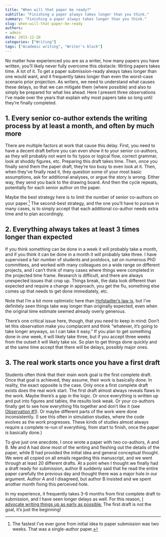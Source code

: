 ```yaml
---
title: "When will that paper be ready?"
subtitle: "Finishing a paper always takes longer than you think."
summary: "Finishing a paper always takes longer than you think."
slug: when-will-that-paper-be-ready
authors:
- admin
date: 2015-12-28
categories: ["Writing"]
tags: ["Academic writing", "Writer's block"]
---
```

No matter how experienced you are as a writer, how many papers you have written, you'll likely never fully overcome this obstacle: Writing papers takes time. A lot of it. To get a paper submission-ready always takes longer than one would want, and it frequently takes longer than even the worst-case scenario prior projection. As writers, we need to understand what causes these delays, so that we can mitigate them (where possible) and also to simply be prepared for what lies ahead. Here I present three observations I've made over the years that explain why most papers take so long until they're finally completed.

<a id="observation"></a>

## 1. Every senior co-author extends the writing process by at least a month, and often by much more

There are multiple factors at work that cause this delay. First, you need to have a decent draft before you can even show it to your senior co-authors, as they will probably not want to fix typos or logical flow, correct grammar, look at shoddy figures, etc. Preparing this draft takes time. Then, once you finally send them the paper draft, they’re too busy to even look at it. Then, when they’ve finally read it, they question some of your most basic assumptions, ask for additional analyses, or argue the story is wrong. Either way, they send you back to the drawing board. And then the cycle repeats, potentially for each senior author on the paper.

Maybe the best strategy here is to limit the number of senior co-authors on your paper.[^1] The second-best strategy, and the one you'll have to pursue in many cases, is to simply accept that each additional co-author needs extra time and to plan accordingly.

[^1]: The fastest I've ever gone from initial idea to paper submission was two weeks. That was a single-author paper. 


## 2. Everything always takes at least 3 times longer than expected

If you think something can be done in a week it will probably take a month, and if you think it can be done in a month it will probably take three. I have supervised a fair number of students and postdocs, sat on numerous PhD committees, and worked with many colleagues on a wide range on different projects, and I can’t think of many cases where things were completed in the projected time frame. Research is difficult, and there are always unexpected issues that crop up. Things break, the data look different than expected and require a change in approach, you get the flu, something else comes up that needs to get done immediately, etc. 

Note that I’m a bit more optimistic here than [Hofstadter’s law is](https://en.wikipedia.org/wiki/Hofstadter%27s_law), but I’ve definitely seen things take way longer than originally expected, even when the original time estimate seemed already overly generous.

There’s one critical issue here, though, that you need to keep in mind: Don’t let this observation make you complacent and think “whatever, it’s going to take longer anyways, so I can take it easy.” If you plan to get something done in one week, it will likely take three, but if you accept three weeks from the outset it will likely take six. So plan to get things done quickly and at the same time accept that there will be delays, possibly major ones.


## 3. The real work starts once you have a first draft

Students often think that their main work goal is the first complete draft. Once that goal is achieved, they assume, their work is basically done. In reality, the exact opposite is the case. Only once a first complete draft exists does the real work start. The first draft almost always reveals flaws in the work. Maybe there’s a gap in the logic. Or once everything is written up and put into figures and tables, the results look weak.  Or your co-authors finally get to see how everything fits together and don’t like it (see [Observation #1](#observation1)). Or maybe different parts of the work were done inconsistently. (I see this often in simulation studies, where the code evolves as the work progresses. These kinds of studies almost always require a complete re-run of everything, from start to finish, once the paper is basically done.)

To give just one anecdote, I once wrote a paper with two co-authors, A and B. Me and A had done most of the writing and fleshing out the details of the paper, while B had provided the initial idea and general conceptual thought. We were all copied on all emails regarding this manuscript, and we went through at least 20 different drafts. At a point when I thought we finally had a draft ready for submission, author B suddenly said that he read the entire paper carefully the previous day and thought there was a major hole in our argument. Author A and I disagreed, but author B insisted and we spent another month fixing this perceived hole.

In my experience, it frequently takes 3-6 months from first complete draft to submission, and I have seen longer delays as well. For this reason, [I advocate writing things up as early as possible.](/blog/2013/8/26/when-should-you-stop-doing-science-and-start-writing-a-paper) The first draft is not the goal, it’s just the beginning!
